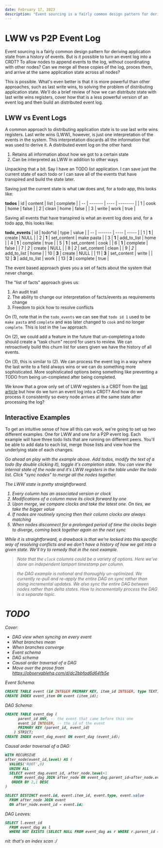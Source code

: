 ```yaml
---
date: February 17, 2023
description: "Event sourcing is a fairly common design pattern for deriving application state from a history of events. But is it possible to turn an event log into a CRDT? To allow nodes to append events to the log, without coordinating with other nodes? Can we merge all these copies of the log, proces them, and arrive at the same application state across all nodes?"
---
```



# LWW vs P2P Event Log

Event sourcing is a fairly common design pattern for deriving application state from a history of events. But is it possible to turn an event log into a CRDT? To allow nodes to append events to the log, without coordinating with other nodes? Can we merge all these copies of the log, proces them, and arrive at the same application state across all nodes?

This is possible. What's even better is that it is more powerful than other approaches, such as last write wins, to solving the problem of distributing application state. We'll do a brief review of how we can distribute state with last write wins registers, cover how that is a less powerful version of an event log and then build an distributed event log.

## LWW vs Event Logs

A common approach to distributing application state is to use last write wins registers. Last write wins (LWW), however, is just one interpretation of the events in the system. This interpretation discards all the information that was used to derive it. A distributed event log on the other hand:

1. Retains all information about how we got to a certain state
2. Can be interpreted as LWW in addition to other ways

Unpacking that a bit. Say I have an TODO list application. I can save just the current state of each todo or I can save all of the events that have transpired and build the state later.

Saving just the current state is what `LWW` does and, for a todo app, this looks like:

**todos**
| id | content | list | complete |
| -- | ------- | ---- | -------- |
| 1 | cook | home | false |
| 2 | clean | home | false |
| 3 | write | work | true |

Saving all events that have transpired is what an event log does and, for a todo app, this looks like:

**todo_events**
| id | todo*id | type | value |
| -- | ------- | ---- | ----- |
| 1 | **1** | create | NULL |
| 2 | **1** | set_content | make pasta |
| 3 | **1** | add_to_list | home |
| 4 | **1** | complete | true |
| 5 | **1** | set_content | cook |
| 6 | **1** | complete | false |
| 7 | *2* | create | NULL |
| 8 | *2* | set_content | clean |
| 9 | *2* | add_to_list | home |
| 10 | **3** | create | NULL |
| 11 | **3** | set_content | write |
| 12 | **3** | add_to_list | work |
| 13 | **3** | complete | true |

The event based approach gives you a set of facts about the system that never change.

The "list of facts" approach gives us:

1. An audit trail
2. The ability to change our interpretation of facts/events as requirements change
3. Freedom to pick how to resolve conflicts

On (1), note that in the `todo_events` we can see that `todo id 1` used to be `make pasta` and `complete` and was later changed to `cook` and no longer `complete`. This is lost in the `lww` approach.

On (2), we could add a feature in the future that un-completing a todo should create a "task churn" record for users to review. We can retroactively build this churn list for users given we have the history of all events.

On (3), this is similar to (2). We can process the event log in a way where the last write to a field always wins or we can do something more sophisticated. More sophisticated options being something like preventing a TODO from being un-completed after being completed.

We know that a grow only set of LWW registers is a CRDT from the [last article](/blog/gentle-intro-to-crdts.html) but how do we turn an event log into a CRDT? And how do we process it consistently so every node arrives at the same state after processing the log?

## Interactive Examples

To get an intuitive sense of how all this can work, we're going to set up two different examples. One for LWW and one for a P2P event log. Each example will have three todo lists that are running on different peers. You'll be able to add data to each list, merge those lists and view how the underlying state of each changes.

<I Comp={Lww} />

Go ahead an play with the example above. Add todos, modify the text of a todo (by double clicking it), toggle it's completion state. You can view the internal state of the node and it's LWW registers in the table under the todo list. Click "sync nodes" to merge all the nodes together.

The LWW state is pretty straightforward.

1. Every column has an associated version or clock
2. Modifications of a column move its clock forward by one
3. Upon merge, we compare clocks and take the latest one. On ties, we take the bigger value
4. If nodes are routinely syncing then their column clocks are always matching
5. When nodes disconnect for a prolonged period of time the clocks begin to diverge, coming back together again on the next sync

While it is straightforward, a drawback is that we're locked into this specific way of resolving conflicts and we don't have a history of how we got into a given state. We'll try to remedy that in the next example.

> Note that the `clock` columns could be a variety of options. Here we've done an independent lamport timestamp per column.

<I Comp={Dag} />

> the DAG example is notional and thoroughly un-optimized. We currently re-pull and re-apply the entire DAG on sync rather than doing incremental updates. We also sync the entire DAG between nodes rather than delta states. How to incrementally process the DAG is a separate topic.

# TODO

Cover:

- DAG view when syncing on every event
- What branches mean
- When branches converge
- Event schema
- DAG schema
- Causal order traversal of a DAG
- Move over the prose from https://observablehq.com/d/dc2bbfad6d64fb5e

Event Schema:

```sql
CREATE TABLE event (id INTEGER PRIMARY KEY, item_id INTEGER, type TEXT, value ANY);
CREATE INDEX event_item ON event (item_id);
```

DAG Schema:

```sql
CREATE TABLE event_dag (
      parent_id ANY, -- the event that came before this one
      event_id INTEGER, -- the id of the event
      PRIMARY KEY (parent_id, event_id)
    ) STRICT;
CREATE INDEX event_dag_event ON event_dag (event_id);
```

Causal order traversal of a DAG:

```sql
WITH RECURSIVE
after_node(event_id,level) AS (
  VALUES('ROOT',0)
  UNION ALL
  SELECT event_dag.event_id, after_node.level+1
    FROM event_dag JOIN after_node ON event_dag.parent_id=after_node.event_id
   ORDER BY 2,1 DESC
)

SELECT DISTINCT event.id, event.item_id, event.type, event.value
  FROM after_node JOIN event
  ON after_node.event_id = event.id;
```

DAG Leaves:

```sql
SELECT l.event_id
  FROM event_dag as l
  WHERE NOT EXISTS (SELECT NULL FROM event_dag as r WHERE r.parent_id = l.event_id)
```

nit: that's an index scan :/
